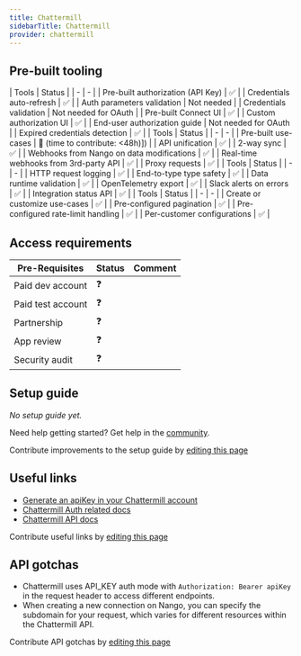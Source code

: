 ```yaml
---
title: Chattermill
sidebarTitle: Chattermill
provider: chattermill
---
```




<Overview />

## Pre-built tooling

<AccordionGroup>
<Accordion title="✅ Authorization">
| Tools | Status |
| - | - |
| Pre-built authorization (API Key) | ✅ |
| Credentials auto-refresh | ✅ |
| Auth parameters validation | Not needed |
| Credentials validation | Not needed for OAuth |
| Pre-built Connect UI | ✅ |
| Custom authorization UI | ✅ |
| End-user authorization guide | Not needed for OAuth |
| Expired credentials detection | ✅ |
</Accordion>
<Accordion title="✅ Read & write data">
| Tools | Status |
| - | - |
| Pre-built use-cases | 🚫 (time to contribute: &lt;48h)]) |
| API unification | ✅ |
| 2-way sync | ✅ |
| Webhooks from Nango on data modifications | ✅ |
| Real-time webhooks from 3rd-party API | ✅ |
| Proxy requests | ✅ |
</Accordion>
<Accordion title="✅ Observability & data quality">
| Tools | Status |
| - | - |
| HTTP request logging | ✅ |
| End-to-type type safety | ✅ |
| Data runtime validation | ✅ |
| OpenTelemetry export | ✅ |
| Slack alerts on errors | ✅ |
| Integration status API | ✅ |
</Accordion>
<Accordion title="✅ Customization">
| Tools | Status |
| - | - |
| Create or customize use-cases | ✅ |
| Pre-configured pagination | ✅ |
| Pre-configured rate-limit handling | ✅ |
| Per-customer configurations | ✅ |
</Accordion>
</AccordionGroup>

<PreBuiltUseCases />

## Access requirements
| Pre-Requisites | Status | Comment|
| - | - | - |
| Paid dev account | ❓ |  |
| Paid test account | ❓ |  |
| Partnership | ❓ | |
| App review | ❓ |  |
| Security audit | ❓ | |


## Setup guide

_No setup guide yet._

<Tip>Need help getting started? Get help in the [community](https://nango.dev/slack).</Tip>

<Note>Contribute improvements to the setup guide by [editing this page](https://github.com/nangohq/nango/tree/master/docs-v2/integrations/all/chattermill.mdx)</Note>


## Useful links

-   [Generate an apiKey in your Chattermill account](https://app.chattermill.com/settings/api)
-   [Chattermill Auth related docs](https://apidocs.chattermill.com/#authentication)
-   [Chattermill API docs](https://apidocs.chattermill.com/#resources)

<Note>Contribute useful links by [editing this page](https://github.com/nangohq/nango/tree/master/docs-v2/integrations/all/chattermill.mdx)</Note>

## API gotchas

- Chattermill uses API_KEY auth mode with `Authorization: Bearer apiKey` in the request header to access different endpoints.
- When creating a new connection on Nango, you can specify the subdomain for your request, which varies for different resources within the Chattermill API.

<Note>Contribute API gotchas by [editing this page](https://github.com/nangohq/nango/tree/master/docs-v2/integrations/all/chattermill.mdx)</Note>